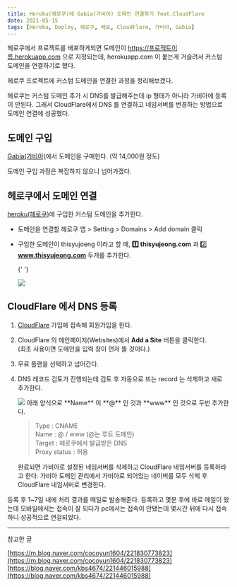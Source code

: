```yaml
---
title: Heroku(헤로쿠)에 Gabia(가비아) 도메인 연결하기 feat.CloudFlare
date: 2021-05-15
tags: [Heroku, Deploy, 헤로쿠, 배포, CloudFlare, 가비아, Gabia]
---
```


헤로쿠에서 프로젝트를 배포하게되면 도메인이 https://프로젝트이름.herokuapp.com 으로 지정되는데, herokuapp.com 이 붙는게 거슬려서 커스텀 도메인을 연결하기로 했다.

헤로쿠 프로젝트에 커스텀 도메인을 연결한 과정을 정리해보겠다.

헤로쿠는 커스텀 도메인 추가 시 DNS를 발급해주는데 ip 형태가 아니라 가비아에 등록이 안된다. 그래서 CloudFlare에서 DNS 를 연결하고 네임서버를 변경하는 방법으로 도메인 연결에 성공했다.

## 도메인 구입

[Gabia(가비아)](https://dns.gabia.com/)에서 도메인을 구매한다. (약 14,000원 정도)

도메인 구입 과정은 복잡하지 않으니 넘어가겠다.

## 헤로쿠에서 도메인 연결

[heroku(헤로쿠)](https://dashboard.heroku.com/)에 구입한 커스텀 도메인을 추가한다.

- 도메인을 연결할 헤로쿠 앱 > Setting > Domains > Add domain 클릭
- 구입한 도메인이 thisyujoeng 이라고 할 때, **1️⃣ thisyujeong.com** 과 2️⃣ **www.thisyujeong.com** 두개를 추가한다.

  {' '}

  <img src="/notes/etc/heroku-domain_1.png" />

## CloudFlare 에서 DNS 등록

1. [CloudFlare](https://dash.cloudflare.com/) 가입에 접속해 회원가입을 한다.
2. CloudFlare 의 메인페이지(Websites)에서 **Add a Site** 버튼을 클릭한다.  
   (최초 사용이면 도메인을 입력 창이 먼저 뜰 것이다.)
3. 무료 플랜을 선택하고 넘어간다.
4. DNS 레코드 검토가 진행되는데 검토 후 자동으로 뜨는 record 는 삭제하고 새로 추가한다.

   <img src="/notes/etc/heroku-domain_2.png" />
   아래 양식으로 **Name** 이 **@** 인 것과 **www** 인 것으로 두번 추가한다.

   > Type : CNAME  
   > Name : @ / www (@는 루트 도메인)  
   > Target : 헤로쿠에서 발급받은 DNS  
   > Proxy status : 허용

   완료되면 가비아로 설정된 네임서버를 삭제하고 CloudFlare 네임서버를 등록하라고 한다. 가비아 도메인 관리에서 가비아로 되어있는 네이버를 모두 삭제 후 CloudFlare 네임서버로 변경한다.

등록 후 1~7일 내에 처리 결과를 메일로 발송해준다.
등록하고 몇분 후에 바로 메일이 왔는데 모바일에서는 접속이 잘 되다가 pc에서는 접속이 안됐는데 몇시간 뒤에 다시 접속하니 성공적으로 연걸되었다.

---

참고한 글

[https://m.blog.naver.com/cocoyun1604/221830773823](https://m.blog.naver.com/cocoyun1604/221830773823)
[https://blog.naver.com/kbs4674/221446015988](https://blog.naver.com/kbs4674/221446015988)
